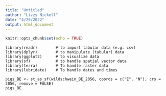 ```yaml
---
title: "Untitled"
author: "Lizzy Nickell"
date: "4/29/2022"
output: html_document
---
```


```r
knitr::opts_chunk$set(echo = TRUE)
```

```
library(readr)        # to import tabular data (e.g. csv)
library(dplyr)        # to manipulate (tabular) data
library(ggplot2)      # to visualize data
library(sf)           # to handle spatial vector data
library(terra)        # To handle raster data
library(lubridate)    # To handle dates and times

pigs_BE <- st_as_sf(wildschwein_BE_2056, coords = c("E", "N"), crs = 2056, remove = FALSE)
pigs_BE
```

